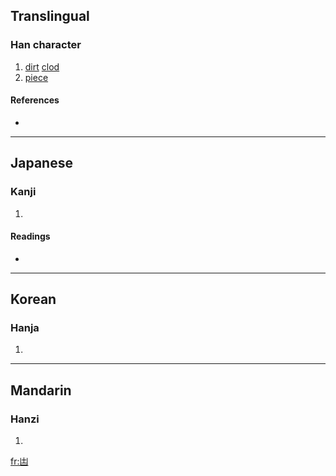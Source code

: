 {{also|塊}}
==Translingual==

===Han character===
{{Han char|rn=17|rad=凵|as=03|sn=5|four=|canj=山土 (UG)}}

# [[dirt]] [[clod]]
# [[piece]]

====References====
* {{Han ref|kx=0135.070|dkj=01807|dj=0301.030|hdz=10307.050|uh=51F7|ud=20983}}

----

==Japanese==

===Kanji===
{{ja-kanji|grade=|rs=凵03}}

# {{defn|Japanese}}

====Readings====
* {{ja-readings|on=[[かい]] (kai), [[け]] (ke)|kun=[[つちくれ]] (tsuchikure)}}

----

==Korean==

===Hanja===
{{ko-hanja|hangeul=괴|rv=goe|mr=koe}}

# {{defn|Korean}}

----

==Mandarin==

===Hanzi===
{{cmn-hanzi|pin=[[kuài]] ([[kuai4]])|wg=[[k'uai4|k'uai<sup>4</sup>]]}}

# {{defn|Mandarin}}

[[fr:凷]]